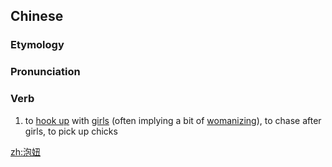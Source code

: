 ==Chinese==
{{zh-forms}}

===Etymology===
{{rfe|lang=zh}}

===Pronunciation===
{{zh-pron
|m=pàoniū,er=y
|c=paau3 nau2
|mn=qz,xm,zz:phàu-niu
|cat=v
}}

===Verb===
{{zh-verb}}

# {{lb|zh|slang}} to [[hook up]] with [[girl]]s (often implying a bit of [[womanizing]]), to chase after girls, to pick up chicks

[[zh:泡妞]]